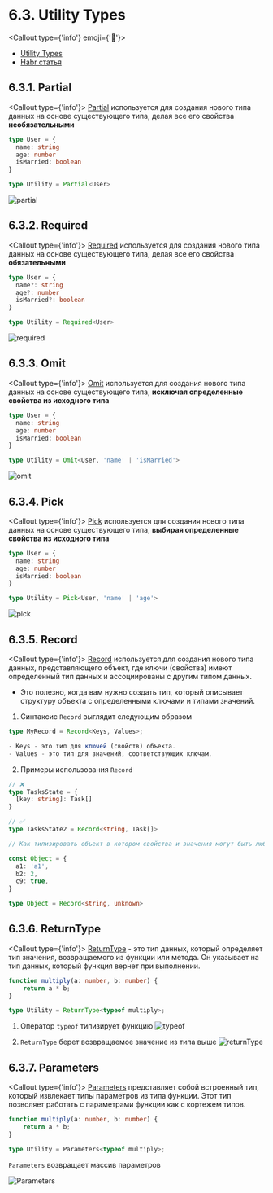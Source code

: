 
# 6.3. Utility Types

<Callout type={'info'} emoji={'🔗'}>
  - [Utility Types](https://www.typescriptlang.org/docs/handbook/utility-types.html)
  - [Habr статья](https://habr.com/ru/articles/711686/)

</Callout>

## 6.3.1. Partial
<Callout type={'info'}>
  [Partial](https://www.typescriptlang.org/docs/handbook/utility-types.html#partialtype) используется для создания
  нового типа данных на основе существующего типа, делая все его свойства **необязательными**
</Callout>

```ts showLineNumbers filename="partial.ts"
type User = {
  name: string
  age: number
  isMarried: boolean
}

type Utility = Partial<User>
```

![partial](https://production-it-incubator.s3.eu-central-1.amazonaws.com/file-manager/Image/4a558482-19a1-43ff-bb54-b272e60d8c45_partial.png)

## 6.3.2. Required
<Callout type={'info'}>
  [Required](https://www.typescriptlang.org/docs/handbook/utility-types.html#requiredtype) используется для создания
  нового типа данных на основе существующего типа, делая все его свойства **обязательными**
</Callout>

```ts showLineNumbers filename="required.ts"
type User = {
  name?: string
  age?: number
  isMarried?: boolean
}

type Utility = Required<User>
```

![required](https://production-it-incubator.s3.eu-central-1.amazonaws.com/file-manager/Image/526a8687-60fd-44ef-bc38-2d04a3b53722_required.png)

## 6.3.3. Omit

<Callout type={'info'}>
  [Omit](https://www.typescriptlang.org/docs/handbook/utility-types.html#omittype-keys) используется для создания нового
  типа данных на основе существующего типа, **исключая определенные свойства из исходного типа**
</Callout>

```ts showLineNumbers filename="omit.ts"
type User = {
  name: string
  age: number
  isMarried: boolean
}

type Utility = Omit<User, 'name' | 'isMarried'>
```

![omit](https://production-it-incubator.s3.eu-central-1.amazonaws.com/file-manager/Image/4cc39e25-50eb-4f3d-9de2-eb0862f10ec7_omit.png)

## 6.3.4. Pick

<Callout type={'info'}>
  [Pick](https://www.typescriptlang.org/docs/handbook/utility-types.html#picktype-keys) используется для создания нового
  типа данных на основе существующего типа, **выбирая определенные свойства из исходного типа**
</Callout>

```ts showLineNumbers filename="pick.ts"
type User = {
  name: string
  age: number
  isMarried: boolean
}

type Utility = Pick<User, 'name' | 'age'>
```

![pick](https://production-it-incubator.s3.eu-central-1.amazonaws.com/file-manager/Image/7bf038d4-7d81-4c57-b35a-8fadb9e39c0e_pick.png)

## 6.3.5. Record

<Callout type={'info'}>
  [Record](https://www.typescriptlang.org/docs/handbook/utility-types.html#recordkeys-type) используется для создания
  нового типа данных, представляющего объект, где ключи (свойства) имеют определенный тип данных и ассоциированы с
  другим типом данных.
  * Это полезно, когда вам нужно создать тип, который описывает
  структуру объекта с определенными ключами и типами значений.
</Callout>


1. Синтаксис `Record` выглядит следующим образом

```ts showLineNumbers filename="record.ts"
type MyRecord = Record<Keys, Values>;

- Keys - это тип для ключей (свойств) объекта.
- Values - это тип для значений, соответствующих ключам.
```

2. Примеры использования `Record`
```ts showLineNumbers filename="record.ts"
// ❌
type TasksState = {
  [key: string]: Task[]
}

// ✅
type TasksState2 = Record<string, Task[]>

// Как типизировать объект в котором свойства и значения могут быть любые ?

const Object = {
  a1: 'a1',
  b2: 2,
  c9: true,
}

type Object = Record<string, unknown>
```
## 6.3.6. ReturnType
<Callout type={'info'}>
  [ReturnType](https://www.typescriptlang.org/docs/handbook/utility-types.html#returntypetype) - это тип данных,
  который определяет тип значения, возвращаемого из функции или метода. Он указывает на тип данных, который функция
  вернет при выполнении.

</Callout>

```ts showLineNumbers filename="ReturnType.ts"
function multiply(a: number, b: number) {
    return a * b;
}

type Utility = ReturnType<typeof multiply>;
```
1. Оператор `typeof` типизирует функцию
![typeof](https://production-it-incubator.s3.eu-central-1.amazonaws.com/file-manager/Image/c3b3b2ac-0fc2-45d0-9ab9-81da7ea16a70_returnType-2.png)


2. `ReturnType` берет возвращаемое значение из типа выше
![returnType](https://production-it-incubator.s3.eu-central-1.amazonaws.com/file-manager/Image/59acb095-a040-48ac-908e-8abf57b46b93_returnType-1.png)


## 6.3.7. Parameters

<Callout type={'info'}>
  [Parameters](https://www.typescriptlang.org/docs/handbook/utility-types.html#parameterstype) представляет собой
  встроенный тип, который извлекает типы параметров из типа функции.
  Этот тип позволяет работать с параметрами функции как с кортежем типов.

</Callout>


```ts showLineNumbers filename="Parameters.ts"
function multiply(a: number, b: number) {
    return a * b;
}

type Utility = Parameters<typeof multiply>;
```
`Parameters` возвращает массив параметров

![Parameters](https://production-it-incubator.s3.eu-central-1.amazonaws.com/file-manager/Image/bc8ffcc9-8e9a-4a29-89ef-94eec348e433_parametrs-type.png)
